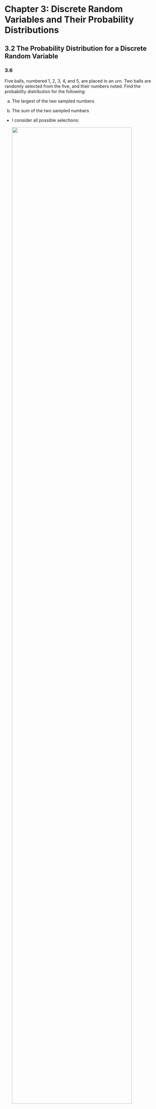 
# Chapter 3: Discrete Random Variables and Their Probability Distributions {-}

## 3.2 The Probability Distribution for a Discrete Random Variable {-}

### 3.6 {-}

::: {.rmdbox}

Five balls, numbered $1$, $2$, $3$, $4$, and $5$, are placed in an urn. Two balls are randomly selected from the five, and their numbers noted. Find the probability distribution for the following:

a. The largest of the two sampled numbers

b. The sum of the two sampled numbers

:::

* I consider all possible selections:

  ![](images/ex3.6.jpg){ style="width: 90%" .center}

* Later, I will look into the distribution for the maximum, the minimum etc.


### 3.7 {-}

::: {.rmdbox}

Each of three balls are randomly placed into one of three bowls. Find the probability distribution for $Y ={}$ the number of empty bowls.

:::

* There are $3^3 = 27$ possible placements.

* For $0$ empty bowls: the number of permutations of $123$: $P_3 = 6$.

* For $1$ empty bowl: 

  1. Choose bowl to be empty: $3$.
  
  1. Choose $2$ balls to be together: $3$.
  
  1. Choose one of the nonempty bowls to have $2$ balls: $2$.
  
  For a total of $18$. 
  
* For $2$ empty bowls: $3$

* Distribution:
  
  $$
  \begin{array}{|r|r|}
  \hline
  y 	&  P(Y=y) \\\hline
  0 	&  2/9 	  \\
  1 	&  2/3 	  \\
  2 	&  1/9 	  \\\hline
  \end{array}
  $$


## 3.3 The Expected Value of a Random Variable or a Function of a Random Variable {-}

### 3.29 {-}

::: {.rmdbox}

If $Y$ is a discrete random variable that assigns positive probabilities to only the positive integers, show that
$$
E(Y) = \sum_{k=1}^\infty P(Y \geq k)
$$

:::

![](images/ex3.29.jpg){ style="width: 90%" .center}


## 3.4 The Binomial Probability Distribution {-}

### 3.63 {-}

::: {.rmdbox}

![](images/ex3.63-text.png){ style="width: 90%" .center}

:::

#### (a) {-}

![](images/ex3.63-a.jpg){ style="width: 90%" .center}

So we have the recursion
$$
p(y) = p(y - 1) \cdot \frac{(n - y + 1)p}{yq} \quad \text{for } y > 0
$$

#### (b) {-}

![](images/ex3.63-b.jpg){ style="width: 90%" .center}


#### (c) {-}

![](images/ex3.63-c1.jpg){ style="width: 90%" .center}

![](images/ex3.63-c2.jpg){ style="width: 90%" .center}

#### (d) {-}


### 3.64 {-}


### 3.65 {-}


### More about the binomial distribution {-}

#### Exact test {-}

* Exact test: https://en.wikipedia.org/wiki/Fisher%27s_exact_test


#### Binomial test and $\chi$-squared test {-}

* $\chi$-squared test: https://en.wikipedia.org/wiki/Pearson%27s_chi-squared_test

  > When the test is applied to a contingency table containing two rows and two columns, the test is equivalent to a Z-test of proportions.

  That's why R shows the $\chi^2$ statistic for the binomial test!


## 3.5 The Geometric Probability Distribution {-}


## 3.6 The Negative Binomial Probability Distribution (Optional) {-}


## 3.7 The Hypergeometric Probability Distribution {-}


## 3.8 The Poisson Probability Distribution {-}


## 3.9 Moments and Moment-Generating Functions {-}


## 3.10 Probability-Generating Functions (Optional) {-}


## 3.11 Tchebysheff’s Theorem {-}


